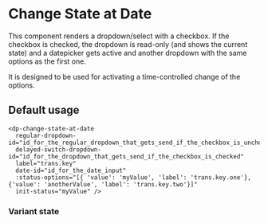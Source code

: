 # Change State at Date

This component renders a dropdown/select with a checkbox. If the checkbox is checked, the dropdown is read-only
(and shows the current state) and a datepicker gets active and another dropdown with the same options as the first one.

It is designed to be used for activating a time-controlled change of the options.

## Default usage

```
<dp-change-state-at-date
  regular-dropdown-id="id_for_the_regular_dropdown_that_gets_send_if_the_checkbox_is_unchecked"
  delayed-switch-dropdown-id="id_for_the_dropdown_that_gets_send_if_the_checkbox_is_checked"
  label="trans.key"
  date-id="id_for_the_date_input"
  :status-options="[{ 'value': 'myValue', 'label': 'trans.key.one'}, {'value': 'anotherValue', 'label': 'trans.key.two'}]"
  init-status="myValue" />
```

### Variant state

```

```
